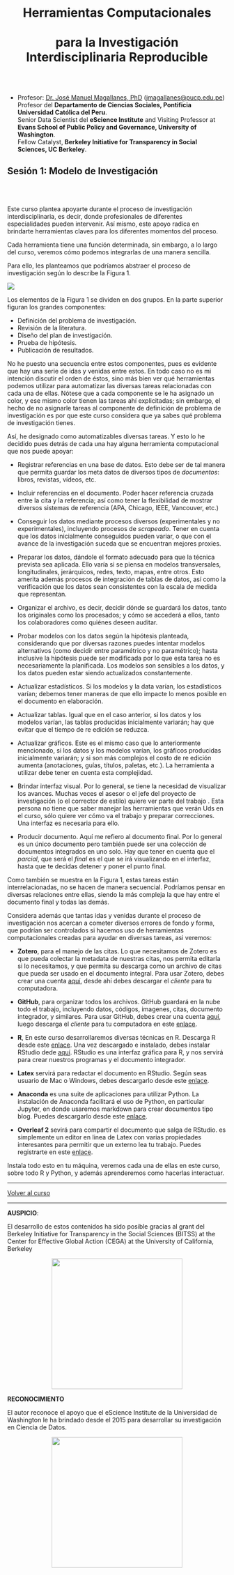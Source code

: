 <center> <h1>Herramientas Computacionales <br></br>para la Investigación Interdisciplinaria Reproducible</h1> </center>

<br></br>

* Profesor:  <a href="http://www.pucp.edu.pe/profesor/jose-manuel-magallanes/" target="_blank">Dr. José Manuel Magallanes, PhD</a> ([jmagallanes@pucp.edu.pe](mailto:jmagallanes@pucp.edu.pe))<br>Profesor del **Departamento de Ciencias Sociales, Pontificia Universidad Católica del Peru**.<br>
Senior Data Scientist del **eScience Institute** and Visiting Professor at **Evans School of Public Policy and Governance, University of Washington**.<br>
Fellow Catalyst, **Berkeley Initiative for Transparency in Social Sciences, UC Berkeley**.

## Sesión 1: Modelo de Investigación

<br></br>

Este curso plantea apoyarte durante el proceso de investigación interdisciplinaria, es decir, donde  profesionales de diferentes especialidades pueden intervenir. Así mismo, este apoyo radica en brindarte herramientas claves para los diferentes momentos del proceso.

Cada herramienta tiene una función determinada, sin embargo, a lo largo del curso, veremos cómo podemos integrarlas de una manera sencilla.

Para ello, les planteamos que podríamos abstraer el proceso de investigación según lo describe la Figura 1.

![](pics/modelo.png)


Los elementos de la Figura 1 se dividen en dos grupos. En la parte superior figuran los grandes componentes:

* Definición del problema de investigación.
* Revisión de la literatura.
* Diseño del plan de investigación.
* Prueba de hipótesis.
* Publicación de resultados.

No he puesto una secuencia entre estos componentes, pues es evidente que hay una serie de idas y venidas entre estos. En todo caso no es mi intención discutir el orden de éstos, sino más bien ver qué herramientas podemos utilizar para  automatizar las diversas tareas relacionadas con cada una de ellas. Nótese que a cada componente se le ha asignado un color, y ese mismo color tienen las tareas ahí explicitadas; sin embargo, el hecho de no asignarle tareas al componente de definición de problema de investigación es por que este curso considera que ya sabes qué problema de investigación tienes. 

Así, he designado como automatizables diversas tareas. Y esto lo he decidido pues detrás de cada una hay alguna herramienta computacional que nos puede apoyar:

* Registrar referencias en una base de datos. Esto debe ser de tal manera que permita guardar los meta datos de diversos tipos de *documentos*: libros, revistas, vídeos, etc. 

* Incluir referencias en el documento. Poder hacer referencia cruzada entre la cita y la referencia; así como tener la flexibilidad de mostrar diversos sistemas de referencia (APA, Chicago, IEEE, Vancouver, etc.)

* Conseguir los datos mediante procesos diversos (experimentales y no experimentales), incluyendo procesos de *scrapeado*. Tener en cuenta que los datos inicialmente conseguidos pueden variar, o que con el avance de la investigación suceda que se encuentran mejores proxies.

* Preparar los datos, dándole el formato adecuado para que la técnica prevista sea aplicada. Ello varía si se piensa en modelos transversales, longitudinales, jerárquicos, redes, texto, mapas, entre otros. Esto amerita además procesos de integración de tablas de datos, así como la verificación que los datos sean consistentes con la escala de medida que representan.

* Organizar el archivo, es decir, decidir dónde se guardará los datos, tanto los originales como los procesados; y cómo se accederá a ellos, tanto los colaboradores como quiénes deseen auditar.

* Probar modelos con los datos según la hipótesis planteada, considerando que por diversas razones puedes intentar modelos alternativos (como decidir entre paramétrico y no paramétrico); hasta inclusive la hipótesis puede ser modificada por lo que esta tarea no es necesariamente la planificada. Los modelos son sensibles a los datos, y los datos pueden estar siendo actualizados constantemente.

* Actualizar estadísticos. Si los modelos y la data varían, los estadísticos varían; debemos tener maneras de que ello impacte lo menos posible en el documento en elaboración.

* Actualizar tablas. Igual que en el caso anterior, si los datos y los modelos varían, las tablas producidas inicialmente variarán; hay que evitar que el tiempo de re edición se reduzca.

* Actualizar gráficos. Este es el mismo caso que lo anteriormente mencionado, si los datos y los modelos varían, los gráficos producidas inicialmente variarán; y si son más complejos el costo de re edición aumenta (anotaciones, guías, títulos, paletas, etc.). La herramienta a utilizar debe tener en cuenta esta complejidad.

* Brindar interfaz visual. Por lo general, se tiene la necesidad de visualizar los avances. Muchas veces el asesor o el jefe del proyecto de investigación (o el corrector de estilo) quiere ver parte del trabajo . Esta persona no tiene que saber manejar las herramientas que verán Uds en el curso, sólo quiere ver cómo va el trabajo y preparar correcciones. Una interfaz es necesaria para ello.

* Producir documento. Aquí me refiero al documento final. Por lo general es un único documento pero también puede ser una colección de documentos integrados en uno solo. Hay que tener en cuenta que el *parcial*, que será el *final* es el que se irá visualizando en el interfaz, hasta que te decidas detener y poner el punto final.

Como también se muestra en la Figura 1, estas tareas están interrelacionadas, no se hacen de manera secuencial. Podríamos pensar en diversas relaciones entre ellas, siendo la más compleja la que hay entre el documento final y todas las demás.

Considera además que tantas idas y venidas durante el proceso de investigación nos acercan a cometer diversos errores de fondo y forma, que podrían ser controlados si hacemos uso de herramientas computacionales creadas para ayudar en diversas tareas, asi veremos:

- **Zotero**, para el manejo de las citas. Lo que necesitamos de Zotero es que pueda colectar la metadata de nuestras citas, nos permita editarla si lo necesitamos, y que permita su descarga como un archivo de citas que pueda ser usado en el documento integral. Para usar Zotero, debes crear una cuenta [aquí](https://www.zotero.org/), desde ahí debes descargar el *cliente* para tu computadora.

- **GitHub**, para organizar todos los archivos. GitHub guardará en la nube todo el trabajo, incluyendo datos, códigos, imagenes, citas, documento integrador, y similares. Para usar GitHub, debes crear una cuenta [aquí](https://github.com/), luego descarga el *cliente* para tu computadora en este [enlace](https://desktop.github.com/).

- **R**, En este curso desarrollaremos diversas técnicas en R. Descarga R desde este [enlace](https://cran.r-project.org/). Una vez descargado e instalado, debes instalar RStudio dede [aquí](https://www.rstudio.com/products/rstudio/download/#download). RStudio es una interfaz gráfica para R, y nos servirá para crear nuestros programas y el documento integrador.

- **Latex** servirá para redactar el documento en RStudio. Según seas usuario de Mac o Windows, debes descargarlo desde este [enlace](https://www.latex-project.org/get/).

- **Anaconda** es una suite de aplicaciones para utilizar Python. La instalación de Anaconda facilitará el uso de Python, en particular Jupyter, en donde usaremos markdown para crear documentos tipo blog. Puedes descargarlo desde este [enlace](https://www.anaconda.com/download/).

- **Overleaf 2** sevirá para compartir el documento que salga de RStudio. es simplemente un editor en linea de Latex con varias propiedades interesantes para permitir que un externo lea tu trabajo. Puedes registrarte en este [enlace](https://www.overleaf.com/blog/641-try-out-overleaf-v2).

Instala todo esto en tu máquina, veremos cada una de ellas en este curso, sobre todo R y Python, y además aprenderemos como hacerlas interactuar.

_____

[Volver al curso](https://magallanesjosemanuel.github.io/BITSS_ToolsWorkshop/)


_____

**AUSPICIO**: 

El desarrollo de estos contenidos ha sido posible gracias al grant del Berkeley Initiative for Transparency in the Social Sciences (BITSS) at the Center for Effective Global Action (CEGA) at the University of California, Berkeley


<center>
<img src="https://github.com/MAGALLANESJoseManuel/BITSS_ToolsWorkshop/raw/master/LogoBitss.jpg" style="width: 300px;"/>
</center>

**RECONOCIMIENTO**

<!--
EL Dr. Magallanes agradece a la Pontificia Universidad Católica del Perú, por su apoyo en la elaboración de este trabajo.

<center>
<img src="https://github.com/MAGALLANESJoseManuel/BITSS_ToolsWorkshop/raw/master/LogoPUCP.jpg" style="width: 200px;"/>
</center>
-->

El autor reconoce el apoyo que el eScience Institute de la Universidad de Washington le ha brindado desde el 2015 para desarrollar su investigación en Ciencia de Datos.

<center>
<img src="https://github.com/MAGALLANESJoseManuel/BITSS_ToolsWorkshop/raw/master/LogoES.png" style="width: 300px;"/>
</center>

<br>
<br>








